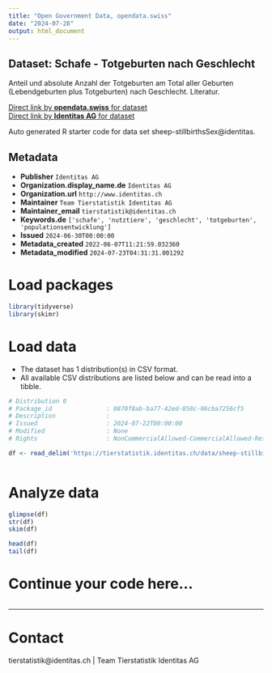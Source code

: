 ```yaml
---
title: "Open Government Data, opendata.swiss"
date: "2024-07-28"
output: html_document
---
```


## Dataset: Schafe - Totgeburten nach Geschlecht

Anteil und absolute Anzahl der Totgeburten am Total aller Geburten (Lebendgeburten plus Totgeburten) nach Geschlecht. Literatur.

[Direct link by **opendata.swiss** for dataset](https://opendata.swiss/de/dataset/schafe-totgeburten-nach-geschlecht)<br>
[Direct link by **Identitas AG** for dataset](https://tierstatistik.identitas.ch/)

Auto generated R starter code for data set sheep-stillbirthsSex@identitas.

## Metadata

- **Publisher** `Identitas AG`
- **Organization.display_name.de** `Identitas AG`
- **Organization.url** `http://www.identitas.ch`
- **Maintainer** `Team Tierstatistik Identitas AG`
- **Maintainer_email** `tierstatistik@identitas.ch`
- **Keywords.de** `['schafe', 'nutztiere', 'geschlecht', 'totgeburten', 'populationsentwicklung']`
- **Issued** `2024-06-30T00:00:00`
- **Metadata_created** `2022-06-07T11:21:59.032360`
- **Metadata_modified** `2024-07-23T04:31:31.001292`


# Load packages

```r

library(tidyverse)
library(skimr)

```

# Load data

-   The dataset has 1 distribution(s) in CSV format.
-   All available CSV distributions are listed below and can be read into a tibble.

```r

# Distribution 0
# Package_id               : 0870f8ab-ba77-42ed-858c-06cba7256cf5
# Description              : 
# Issued                   : 2024-07-22T00:00:00
# Modified                 : None
# Rights                   : NonCommercialAllowed-CommercialAllowed-ReferenceRequired

df <- read_delim('https://tierstatistik.identitas.ch/data/sheep-stillbirthsSex.csv')



```

# Analyze data

```r

glimpse(df)
str(df)
skim(df)

head(df)
tail(df)

```

# Continue your code here...

```r

```

------------------------------------------------------------------------

# Contact

tierstatistik@identitas.ch | Team Tierstatistik Identitas AG
